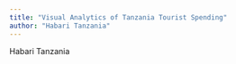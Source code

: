 ```yaml
---
title: "Visual Analytics of Tanzania Tourist Spending"
author: "Habari Tanzania"
---
```


Habari Tanzania



